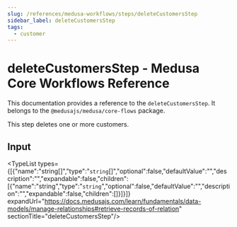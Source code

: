 ```yaml
---
slug: /references/medusa-workflows/steps/deleteCustomersStep
sidebar_label: deleteCustomersStep
tags:
  - customer
---
```



# deleteCustomersStep - Medusa Core Workflows Reference

This documentation provides a reference to the `deleteCustomersStep`. It belongs to the `@medusajs/medusa/core-flows` package.

This step deletes one or more customers.

## Input

<TypeList types={[{"name":"string[]","type":"`string`[]","optional":false,"defaultValue":"","description":"","expandable":false,"children":[{"name":"string","type":"`string`","optional":false,"defaultValue":"","description":"","expandable":false,"children":[]}]}]} expandUrl="https://docs.medusajs.com/learn/fundamentals/data-models/manage-relationships#retrieve-records-of-relation" sectionTitle="deleteCustomersStep"/>
